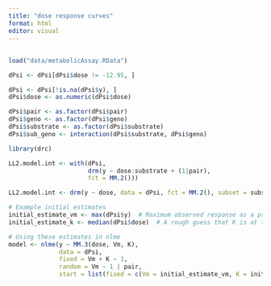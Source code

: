 ```yaml
---
title: "dose response curves"
format: html
editor: visual
---
```


## 

```r
load("data/metabolicAssay.RData")

dPsi <- dPsi[dPsi$dose != -12.95, ]

dPsi <- dPsi[!is.na(dPsi$y), ]
dPsi$dose <- as.numeric(dPsi$dose)

dPsi$pair <- as.factor(dPsi$pair)
dPsi$geno <- as.factor(dPsi$geno)
dPsi$substrate <- as.factor(dPsi$substrate)
dPsi$sub_geno <- interaction(dPsi$substrate, dPsi$geno)
```

```r
library(drc)
```

```r
LL2.model.int <- with(dPsi, 
                      drm(y ~ dose:substrate + (1|pair),
                      fct = MM.2()))

LL2.model.int <- drm(y ~ dose, data = dPsi, fct = MM.2(), subset = substrate)

# Example initial estimates
initial_estimate_vm <- max(dPsi$y)  # Maximum observed response as a proxy for Vm
initial_estimate_k <- median(dPsi$dose)  # A rough guess that K is at the median dose

# Using these estimates in nlme
model <- nlme(y ~ MM.3(dose, Vm, K),
              data = dPsi,
              fixed = Vm + K ~ 1,
              random = Vm ~ 1 | pair,
              start = list(fixed = c(Vm = initial_estimate_vm, K = initial_estimate_k)))

```
